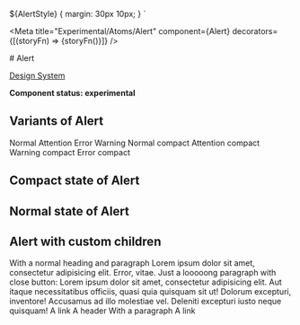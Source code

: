 
  ${AlertStyle} {
    margin: 30px 10px;
  }
`

<Meta
  title="Experimental/Atoms/Alert"
  component={Alert}
  decorators={[(storyFn) => <Decorator>{storyFn()}</Decorator>]}
/>

<Description>
# Alert

[Design System](https://designsystem.amsterdam.nl/7awj1hc9f/p/901ede-alert)

**Component status: experimental**

</Description>

## Variants of Alert

<Preview>
  <Story name="Variants">
    <React.Fragment>
      <Alert>Normal</Alert>
      <Alert level="attention">Attention</Alert>
      <Alert level="error">Error</Alert>
      <Alert level="warning">Warning</Alert>
      <Alert compact>Normal compact</Alert>
      <Alert compact level="attention">
        Attention compact
      </Alert>
      <Alert compact level="warning">
        Warning compact
      </Alert>
      <Alert compact level="error">
        Error compact
      </Alert>
    </React.Fragment>
  </Story>
</Preview>

## Compact state of Alert

<Preview>
  <Story name="Compact State">
    <React.Fragment>
      <Alert
        content="Lorem ipsum dolor sit amet, consectetur adipisicing elit. Error, vitae."
        compact
      />
      <Alert
        content="Lorem ipsum dolor sit amet, consectetur adipisicing elit. Error, vitae."
        compact
        dismissible
        level="attention"
      />
      <Alert heading="Only heading with button" compact level="warning" />
      <Alert
        content="Lorem ipsum dolor sit amet, consectetur adipisicing elit. Error, vitae."
        compact
        dismissible
        level="error"
        heading="With heading, content and button"
      />
    </React.Fragment>
  </Story>
</Preview>

## Normal state of Alert

<Preview>
  <Story name="Normal State">
    <React.Fragment>
      <Alert
        level="normal"
        heading="With a heading and content"
        content="Lorem ipsum dolor sit amet, consectetur adipisicing elit. Error, vitae."
      />
      <Alert
        dismissible
        level="attention"
        content="Without header, with close button"
      />
      <Alert
        dismissible
        level="warning"
        heading="With a heading, content and close button"
        content="Lorem ipsum dolor sit amet, consectetur adipisicing elit. Error, vitae."
      />
      <Alert
        dismissible
        level="error"
        heading="With a heading, content and close button"
        content="Lorem ipsum dolor sit amet, consectetur adipisicing elit. Error, vitae."
      />
    </React.Fragment>
  </Story>
</Preview>

## Alert with custom children

<Preview>
  <Story name="With Custom Children">
    <React.Fragment>
      <Alert level="warning" dismissible>
        <Heading>With a normal heading and paragraph</Heading>
        <Paragraph>
          Lorem ipsum dolor sit amet, consectetur adipisicing elit. Error,
          vitae.
        </Paragraph>
      </Alert>
      <Alert level="normal">
        <SocialButtons />
      </Alert>
      <Alert level="attention" dismissible>
        <Paragraph>
          Just a looooong paragraph with close button: Lorem ipsum dolor sit
          amet, consectetur adipisicing elit. Aut itaque necessitatibus
          officiis, quasi quia quisquam sit ut! Dolorum excepturi, inventore!
          Accusamus ad illo molestiae vel. Deleniti excepturi iusto neque
          quisquam!
        </Paragraph>
        <Link onDarkBackground href="/" variant="with-chevron">
          A link
        </Link>
      </Alert>
      <Alert level="error" dismissible>
        <Heading as="h3">A header</Heading>
        <Paragraph>With a paragraph</Paragraph>
        <Link onDarkBackground href="/" variant="with-chevron">
          A link
        </Link>
      </Alert>
    </React.Fragment>
  </Story>
</Preview>
